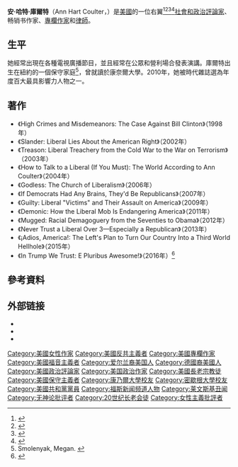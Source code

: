 {{expand|time=2016-11-10T11:08:52+00:00}}
'''安·哈特·庫爾特'''（Ann Hart Coulter，{{bd|1961年|12月8日}}）是[[美國|美國]]的一位右翼<ref>{{cite web |last1=Rosenberg |first1=Eli |title=Ann Coulter once called Trump a 'god.' Now she says he's 'gutless' if he can't build the wall. |url=https://www.washingtonpost.com/politics/2018/12/21/ann-coulter-once-called-trump-god-now-she-says-hes-gutless-if-he-cant-build-wall/ |website=The Washington Post |accessdate=2019-02-16 |language=en |archive-url=https://web.archive.org/web/20190217020239/https://www.washingtonpost.com/politics/2018/12/21/ann-coulter-once-called-trump-god-now-she-says-hes-gutless-if-he-cant-build-wall/ |archive-date=2019-02-17 |dead-url=no }}</ref><ref>{{cite web |last1=Sollenberger |first1=Roger |title=Ann Coulter, of All People, Just Handed Democrats Their Strategy for 2020 |url=https://www.pastemagazine.com/articles/2018/12/ann-coulter-of-all-people-just-handed-democrats-th.html |website=pastemagazine.com |accessdate=2019-02-16 |language=en |archive-url=https://web.archive.org/web/20190217030256/https://www.pastemagazine.com/articles/2018/12/ann-coulter-of-all-people-just-handed-democrats-th.html |archive-date=2019-02-17 |dead-url=no }}</ref><ref>{{cite web |title=Ann Coulter says Jews, like rest of Democratic base, 'hate white men' |url=https://www.timesofisrael.com/ann-coulter-says-jews-like-rest-of-democratic-base-hate-white-men/ |website=www.timesofisrael.com |publisher=The Times of Israel |accessdate=2019-02-16 |archive-url=https://web.archive.org/web/20190216151407/https://www.timesofisrael.com/ann-coulter-says-jews-like-rest-of-democratic-base-hate-white-men/ |archive-date=2019-02-16 |language=en |dead-url=no }}</ref><ref>{{cite web |last1=Conroy |first1=J. Oliver |title=Ann Coulter believes the left has 'lost its mind'. Should we listen? |url=https://www.theguardian.com/us-news/2018/oct/17/ann-coulter-believes-the-left-has-lost-its-mind-should-we-listen |website=The Guardian |accessdate=2019-02-16 |date=2018-10-17 |archive-url=https://web.archive.org/web/20181017203113/https://www.theguardian.com/us-news/2018/oct/17/ann-coulter-believes-the-left-has-lost-its-mind-should-we-listen |archive-date=2018-10-17 |language=en |dead-url=no }}</ref>[[時事評論員|社會和政治評論家]]、畅销书作家、[[專欄作家|專欄作家]]和[[律師|律師]]。

== 生平 ==
她經常出現在各種電視廣播節目，並且經常在公眾和營利場合發表演講。庫爾特出生在紐約的一個保守家庭<ref name=hufpost1>Smolenyak, Megan. {{cite news |url=http://www.huffingtonpost.com/megan-smolenyak-smolenyak/ann-coulters-immigrant-an_b_8332212.html |title=Ann Coulter's Immigrant Ancestors |work=The Huffington Post |accessdate=October 21, 2015 |archive-date=2015-10-20 |archive-url=https://web.archive.org/web/20151020190956/http://www.huffingtonpost.com/megan-smolenyak-smolenyak/ann-coulters-immigrant-an_b_8332212.html |dead-url=no }}</ref>，曾就讀於康奈爾大學。2010年，她被時代雜誌選為年度百大最具影響力人物之一。

== 著作 ==
*《High Crimes and Misdemeanors: The Case Against Bill Clinton》（1998年）
*《Slander: Liberal Lies About the American Right》（2002年）
*《Treason: Liberal Treachery from the Cold War to the War on Terrorism》（2003年）
*《How to Talk to a Liberal (If You Must): The World According to Ann Coulter》（2004年）
*《Godless: The Church of Liberalism》（2006年）
*《If Democrats Had Any Brains, They'd Be Republicans》（2007年）
*《Guilty: Liberal "Victims" and Their Assault on America》（2009年）
*《Demonic: How the Liberal Mob Is Endangering America》（2011年）
*《Mugged: Racial Demagoguery from the Seventies to Obama》（2012年）
*《Never Trust a Liberal Over 3—Especially a Republican》（2013年）
*《¡Adios, America!: The Left's Plan to Turn Our Country Into a Third World Hellhole》（2015年）
*《In Trump We Trust: E Pluribus Awesome!》（2016年）<ref>{{Cite web |url=https://www.washingtontimes.com/news/2016/jul/18/inside-the-beltway-ann-coulter-in-trump-we-trust/ |title=Inside the Beltway: Ann Coulter: In Trump we trust |publisher=Washington Times |date=2016-07-18 |accessdate=2018-02-01 |archive-date=2018-02-02 |archive-url=https://web.archive.org/web/20180202012509/https://www.washingtontimes.com/news/2016/jul/18/inside-the-beltway-ann-coulter-in-trump-we-trust/ |dead-url=no }}</ref>

== 參考資料 ==
{{reflist|30em}}
{{DEFAULTSORT:Coutler}}

== 外部链接 ==
* {{URL|https://anncoulter.com|Ann Coulter}}
* {{Twitter|anncoulter}}
* {{Facebook|OfficialAnnCoulter}}

[[Category:美國女性作家|Category:美國女性作家]]
[[Category:美國反共主義者|Category:美國反共主義者]]
[[Category:美國專欄作家|Category:美國專欄作家]]
[[Category:美國福音主義者|Category:美國福音主義者]]
[[Category:爱尔兰裔美国人|Category:爱尔兰裔美国人]]
[[Category:德國裔美國人|Category:德國裔美國人]]
[[Category:美國政治評論家|Category:美國政治評論家]]
[[Category:美国政治作家|Category:美国政治作家]]
[[Category:美國長老宗教徒|Category:美國長老宗教徒]]
[[Category:美國保守主義者|Category:美國保守主義者]]
[[Category:康乃爾大學校友|Category:康乃爾大學校友]]
[[Category:密歇根大學校友|Category:密歇根大學校友]]
[[Category:美國共和黨黨員|Category:美國共和黨黨員]]
[[Category:福斯新闻频道人物|Category:福斯新闻频道人物]]
[[Category:莱文斯基丑闻|Category:莱文斯基丑闻]]
[[Category:无神论批评者|Category:无神论批评者]]
[[Category:20世纪长老会徒|Category:20世纪长老会徒]]
[[Category:女性主義批評者|Category:女性主義批評者]]